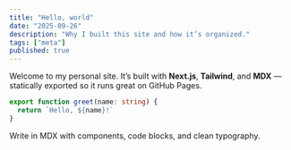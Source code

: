 ```yaml
---
title: "Hello, world"
date: "2025-09-26"
description: "Why I built this site and how it’s organized."
tags: ["meta"]
published: true
---
```


Welcome to my personal site. It’s built with **Next.js**, **Tailwind**, and **MDX** — statically exported so it runs great on GitHub Pages.

```ts
export function greet(name: string) {
  return `Hello, ${name}!`
}
```

Write in MDX with components, code blocks, and clean typography.

